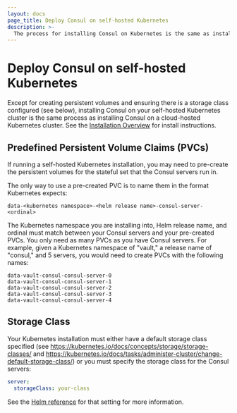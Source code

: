 ```yaml
---
layout: docs
page_title: Deploy Consul on self-hosted Kubernetes
description: >-
  The process for installing Consul on Kubernetes is the same as installing it on cloud-hosted k8s platforms, but requires additional configuration. Learn how to pre-define Persistent Volume Claims (PVCs) and a default storage class for server agents.
---
```


# Deploy Consul on self-hosted Kubernetes

Except for creating persistent volumes and ensuring there is a storage class
configured (see below), installing Consul on your
self-hosted Kubernetes cluster is the same process as installing Consul on a
cloud-hosted Kubernetes cluster. See the [Installation Overview](/consul/docs/k8s/installation/install)
for install instructions.

## Predefined Persistent Volume Claims (PVCs)

If running a self-hosted Kubernetes installation, you may need to pre-create
the persistent volumes for the stateful set that the Consul servers run in.

The only way to use a pre-created PVC is to name them in the format Kubernetes expects:

```text
data-<kubernetes namespace>-<helm release name>-consul-server-<ordinal>
```

The Kubernetes namespace you are installing into, Helm release name, and ordinal
must match between your Consul servers and your pre-created PVCs. You only
need as many PVCs as you have Consul servers. For example, given a Kubernetes
namespace of "vault," a release name of "consul," and 5 servers, you would need
to create PVCs with the following names:

```text
data-vault-consul-consul-server-0
data-vault-consul-consul-server-1
data-vault-consul-consul-server-2
data-vault-consul-consul-server-3
data-vault-consul-consul-server-4
```

## Storage Class

Your Kubernetes installation must either have a default storage class specified
(see https://kubernetes.io/docs/concepts/storage/storage-classes/ and https://kubernetes.io/docs/tasks/administer-cluster/change-default-storage-class/)
or you must specify the storage class for the Consul servers:

```yaml
server:
  storageClass: your-class
```

See the [Helm reference](/consul/docs/reference/k8s/helm#v-server-storageclass) for that setting for more information.
